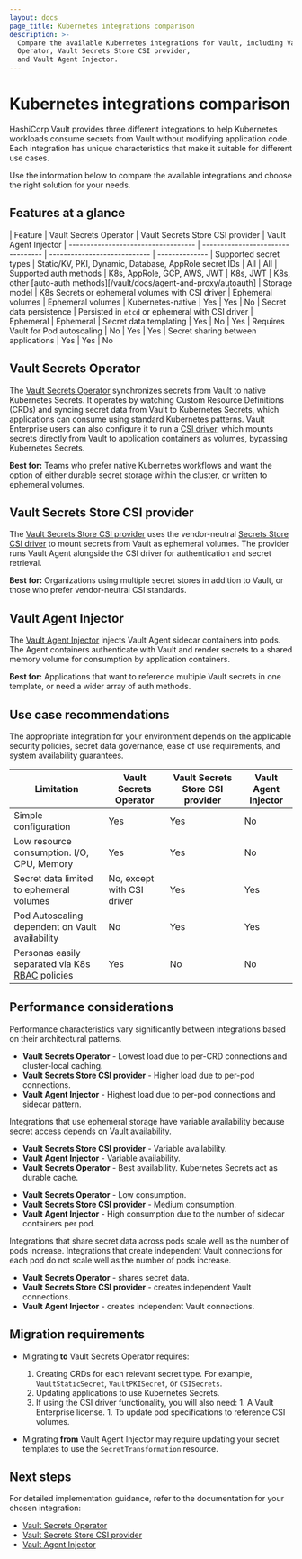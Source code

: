 ```yaml
---
layout: docs
page_title: Kubernetes integrations comparison
description: >-
  Compare the available Kubernetes integrations for Vault, including Vault Secrets
  Operator, Vault Secrets Store CSI provider,
  and Vault Agent Injector.
---
```


# Kubernetes integrations comparison

HashiCorp Vault provides three different integrations to help Kubernetes workloads consume secrets from Vault without modifying application code. Each integration has unique characteristics that make it suitable for different use cases.

Use the information below to compare the available integrations and choose the right solution for your needs.

## Features at a glance

| Feature                             | Vault Secrets Operator                                             | Vault Secrets Store CSI provider   | Vault Agent Injector
	| ----------------------------------- | --------------------------------- | ---------------------------- | --------------
	| Supported secret types              | Static/KV, PKI, Dynamic, Database, AppRole secret IDs            | All                  | All
	| Supported auth methods              | K8s, AppRole, GCP, AWS, JWT                                      | K8s, JWT             | K8s, other [auto-auth methods][/vault/docs/agent-and-proxy/autoauth]
	| Storage model                       | K8s Secrets or ephemeral volumes with CSI driver                 | Ephemeral volumes    | Ephemeral volumes
	| Kubernetes-native                   | Yes                                                              | Yes                  | No
	| Secret data persistence             | Persisted in `etcd` or ephemeral with CSI driver                 | Ephemeral            | Ephemeral
	| Secret data templating              | Yes                                                              | No                   | Yes
	| Requires Vault for Pod autoscaling  | No                                                               | Yes                  | Yes
	| Secret sharing between applications | Yes                                                              | Yes                  | No

## Vault Secrets Operator

The [Vault Secrets Operator](/vault/docs/platform/k8s/vso) synchronizes secrets from Vault to native Kubernetes Secrets. 
It operates by watching Custom Resource Definitions (CRDs) and syncing secret data from Vault to Kubernetes Secrets, which applications can consume using standard Kubernetes patterns.
Vault Enterprise users can also configure it to run a [CSI driver](/vault/docs/platform/k8s/vso/csi), which mounts secrets directly from Vault to application containers as volumes, bypassing Kubernetes Secrets. 

**Best for:** Teams who prefer native Kubernetes workflows and want the option of either durable secret storage within the cluster, or written to ephemeral volumes.

## Vault Secrets Store CSI provider

The [Vault Secrets Store CSI provider](/vault/docs/platform/k8s/csi) uses the vendor-neutral [Secrets Store CSI driver](https://secrets-store-csi-driver.sigs.k8s.io/) to mount secrets from Vault as ephemeral volumes. 
The provider runs Vault Agent alongside the CSI driver for authentication and secret retrieval.

**Best for:** Organizations using multiple secret stores in addition to Vault, or those who prefer vendor-neutral CSI standards.

## Vault Agent Injector

The [Vault Agent Injector](/vault/docs/platform/k8s/injector) injects Vault Agent sidecar containers into pods. 
The Agent containers authenticate with Vault and render secrets to a shared memory volume for consumption by application containers.

**Best for:** Applications that want to reference multiple Vault secrets in one template, or need a wider array of auth methods.


## Use case recommendations

The appropriate integration for your environment depends on the applicable
security policies, secret data governance, ease of use requirements, and
system availability guarantees.

| Limitation                                        | Vault Secrets Operator            | Vault Secrets Store CSI provider　| Vault Agent Injector
| ------------------------------------------------- | --------------------------------- | ---------------------------- | --------------
| Simple configuration                              | Yes                               | Yes                          | No
| Low resource consumption. I/O, CPU, Memory        | Yes                               | Yes                          | No
| Secret data limited to ephemeral volumes          | No, except with CSI driver        | Yes                           | Yes
| Pod Autoscaling dependent on Vault availability   | No                                | Yes                          | Yes
| Personas easily separated via K8s [RBAC] policies | Yes                               | No                           | No

[RBAC]: https://kubernetes.io/docs/reference/access-authn-authz/rbac


## Performance considerations

Performance characteristics vary significantly between integrations based on
their architectural patterns.

<Tabs>
	
<Tab heading="Load on Vault">

- **Vault Secrets Operator** - Lowest load due to per-CRD connections and cluster-local caching.
- **Vault Secrets Store CSI provider** - Higher load due to per-pod connections.
- **Vault Agent Injector** - Highest load due to per-pod connections and sidecar pattern.
	
</Tab>
	
<Tab heading="Secret availability">

Integrations that use ephemeral storage have variable availability because
secret access depends on Vault availability.

- **Vault Secrets Store CSI provider** - Variable availability.
- **Vault Agent Injector** - Variable availability.
- **Vault Secrets Operator** - Best availability. Kubernetes Secrets act as durable cache.

</Tab>
	
<Tab heading="Resource consumption">

- **Vault Secrets Operator** - Low consumption.
- **Vault Secrets Store CSI provider** - Medium consumption.
- **Vault Agent Injector** - High consumption due to the number of sidecar containers per pod.

</Tab>
	
<Tab heading="Scalability">

Integrations that share secret data across pods scale well as the number of pods
increase. Integrations that create independent Vault connections for each pod do
not scale well as the number of pods increase.
	
- **Vault Secrets Operator** - shares secret data.
- **Vault Secrets Store CSI provider** - creates independent Vault connections.
- **Vault Agent Injector** - creates independent Vault connections.
	
</Tab>
	
</Tabs>


## Migration requirements 

- Migrating **to** Vault Secrets Operator requires:
    1. Creating CRDs for each relevant secret type. For example, `VaultStaticSecret`, `VaultPKISecret`, or `CSISecrets`.
    1. Updating applications to use Kubernetes Secrets.
    1. If using the CSI driver functionality, you will also need:
      1. A Vault Enterprise license.
      1. To update pod specifications to reference CSI volumes.

- Migrating **from** Vault Agent Injector may require updating your secret
  templates to use the `SecretTransformation` resource.


## Next steps

For detailed implementation guidance, refer to the documentation for your chosen integration:
- [Vault Secrets Operator](/vault/docs/platform/k8s/vso)
- [Vault Secrets Store CSI provider](/vault/docs/platform/k8s/csi)
- [Vault Agent Injector](/vault/docs/platform/k8s/injector)
